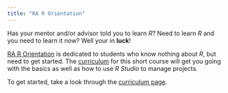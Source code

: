 ```yaml
---
title: "RA R Orientation"
---
```


Has your mentor and/or advisor told you to learn *R*? Need to learn *R* and you need to learn it now? Well your in **luck**! 

[RA R Orientation]() is dedicated to students who know nothing about *R*, but need to get started. The [curriculum]() for this short course will get you going with the basics as well as how to use *R Studio* to manage projects.

To get started, take a look through the [curriculum page]().

<br>